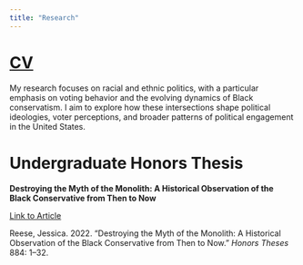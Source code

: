 ```yaml
---
title: "Research"
---
```


# [CV](https://gvpt.umd.edu/sites/gvpt.umd.edu/files/cv/CV%20-%20Jessica%20Reese.pdf)

My research focuses on racial and ethnic politics, with a particular emphasis on voting behavior and the evolving dynamics of Black conservatism. I aim to explore how these intersections shape political ideologies, voter perceptions, and broader patterns of political engagement in the United States.

# Undergraduate Honors Thesis

**Destroying the Myth of the Monolith: A Historical Observation of the Black Conservative from Then to Now**

[Link to Article](https://aquila.usm.edu/cgi/viewcontent.cgi?article=1874&context=honors_theses)

Reese, Jessica. 2022. “Destroying the Myth of the Monolith: A Historical Observation of the Black Conservative from Then to Now.” *Honors Theses* 884: 1–32.

	
		
		
	
	
